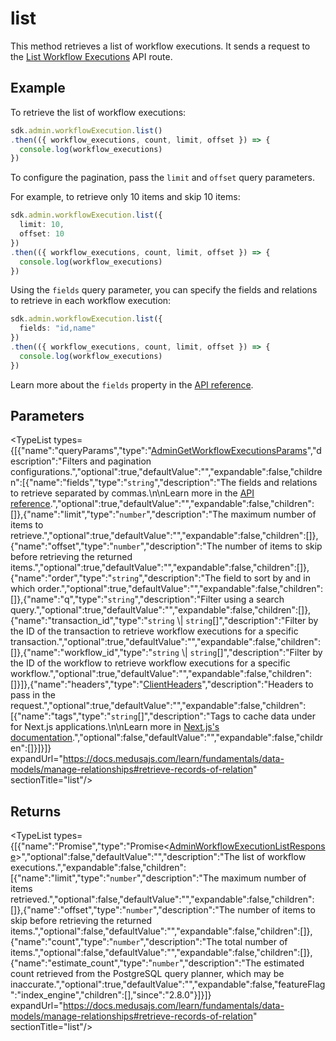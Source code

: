 
# list

This method retrieves a list of workflow executions. It sends a request to the
[List Workflow Executions](https://docs.medusajs.com/api/admin#workflows-executions\_getworkflowsexecutions)
API route.

## Example

To retrieve the list of workflow executions:

```ts
sdk.admin.workflowExecution.list()
.then(({ workflow_executions, count, limit, offset }) => {
  console.log(workflow_executions)
})
```

To configure the pagination, pass the `limit` and `offset` query parameters.

For example, to retrieve only 10 items and skip 10 items:

```ts
sdk.admin.workflowExecution.list({
  limit: 10,
  offset: 10
})
.then(({ workflow_executions, count, limit, offset }) => {
  console.log(workflow_executions)
})
```

Using the `fields` query parameter, you can specify the fields and relations to retrieve
in each workflow execution:

```ts
sdk.admin.workflowExecution.list({
  fields: "id,name"
})
.then(({ workflow_executions, count, limit, offset }) => {
  console.log(workflow_executions)
})
```

Learn more about the `fields` property in the [API reference](https://docs.medusajs.com/api/admin#select-fields-and-relations).

## Parameters

<TypeList types={[{"name":"queryParams","type":"[AdminGetWorkflowExecutionsParams](../../../../../types/HttpTypes/interfaces/types.HttpTypes.AdminGetWorkflowExecutionsParams/page.mdx)","description":"Filters and pagination configurations.","optional":true,"defaultValue":"","expandable":false,"children":[{"name":"fields","type":"`string`","description":"The fields and relations to retrieve separated by commas.\n\nLearn more in the [API reference](https://docs.medusajs.com/api/store#select-fields-and-relations).","optional":true,"defaultValue":"","expandable":false,"children":[]},{"name":"limit","type":"`number`","description":"The maximum number of items to retrieve.","optional":true,"defaultValue":"","expandable":false,"children":[]},{"name":"offset","type":"`number`","description":"The number of items to skip before retrieving the returned items.","optional":true,"defaultValue":"","expandable":false,"children":[]},{"name":"order","type":"`string`","description":"The field to sort by and in which order.","optional":true,"defaultValue":"","expandable":false,"children":[]},{"name":"q","type":"`string`","description":"Filter using a search query.","optional":true,"defaultValue":"","expandable":false,"children":[]},{"name":"transaction_id","type":"`string` \\| `string`[]","description":"Filter by the ID of the transaction to retrieve workflow executions for a specific transaction.","optional":true,"defaultValue":"","expandable":false,"children":[]},{"name":"workflow_id","type":"`string` \\| `string`[]","description":"Filter by the ID of the workflow to retrieve workflow executions for a specific workflow.","optional":true,"defaultValue":"","expandable":false,"children":[]}]},{"name":"headers","type":"[ClientHeaders](../../../types/js_sdk.admin.ClientHeaders/page.mdx)","description":"Headers to pass in the request.","optional":true,"defaultValue":"","expandable":false,"children":[{"name":"tags","type":"`string`[]","description":"Tags to cache data under for Next.js applications.\n\nLearn more in [Next.js's documentation](https://nextjs.org/docs/app/building-your-application/caching#fetch-optionsnexttags-and-revalidatetag).","optional":false,"defaultValue":"","expandable":false,"children":[]}]}]} expandUrl="https://docs.medusajs.com/learn/fundamentals/data-models/manage-relationships#retrieve-records-of-relation" sectionTitle="list"/>

## Returns

<TypeList types={[{"name":"Promise","type":"Promise&#60;[AdminWorkflowExecutionListResponse](../../../../../types/HttpTypes/types/types.HttpTypes.AdminWorkflowExecutionListResponse/page.mdx)&#62;","optional":false,"defaultValue":"","description":"The list of workflow executions.","expandable":false,"children":[{"name":"limit","type":"`number`","description":"The maximum number of items retrieved.","optional":false,"defaultValue":"","expandable":false,"children":[]},{"name":"offset","type":"`number`","description":"The number of items to skip before retrieving the returned items.","optional":false,"defaultValue":"","expandable":false,"children":[]},{"name":"count","type":"`number`","description":"The total number of items.","optional":false,"defaultValue":"","expandable":false,"children":[]},{"name":"estimate_count","type":"`number`","description":"The estimated count retrieved from the PostgreSQL query planner, which may be inaccurate.","optional":true,"defaultValue":"","expandable":false,"featureFlag":"index_engine","children":[],"since":"2.8.0"}]}]} expandUrl="https://docs.medusajs.com/learn/fundamentals/data-models/manage-relationships#retrieve-records-of-relation" sectionTitle="list"/>
